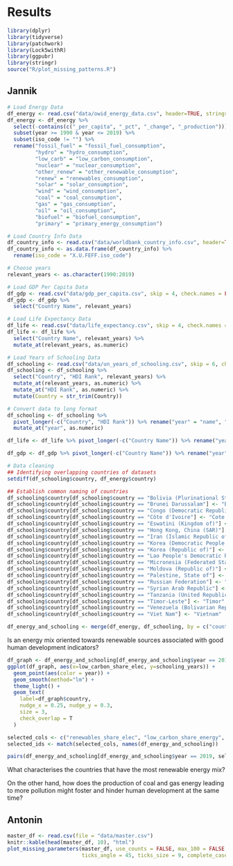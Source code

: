# Results

```r
library(dplyr)
library(tidyverse)
library(patchwork)
library(Lock5withR)
library(ggpubr)
library(stringr)
source("R/plot_missing_patterns.R")
```

## Jannik

```r
# Load Energy Data
df_energy <- read.csv("data/owid_energy_data.csv", header=TRUE, stringsAsFactors=FALSE)
df_energy <- df_energy %>% 
  select(-contains(c("_per_capita", "_pct", "_change", "_production"))) %>%
  subset(year >= 1990 & year <= 2019) %>%
  subset(iso_code != "") %>%
  rename("fossil_fuel" = "fossil_fuel_consumption", 
         "hydro" = "hydro_consumption", 
         "low_carb" = "low_carbon_consumption", 
         "nuclear" = "nuclear_consumption", 
         "other_renew" = "other_renewable_consumption", 
         "renew" = "renewables_consumption", 
         "solar" = "solar_consumption", 
         "wind" = "wind_consumption", 
         "coal" = "coal_consumption", 
         "gas" = "gas_consumption", 
         "oil" = "oil_consumption", 
         "biofuel" = "biofuel_consumption", 
         "primary" = "primary_energy_consumption")

# Load Country Info Data
df_country_info <- read.csv("data/worldbank_country_info.csv", header=TRUE, stringsAsFactors=FALSE, encoding = "UTF-8")
df_country_info <- as.data.frame(df_country_info) %>% 
  rename(iso_code = "X.U.FEFF.iso_code")

# Choose years
relevant_years <- as.character(1990:2019)

# Load GDP Per Capita Data
df_gdp <- read.csv("data/gdp_per_capita.csv", skip = 4, check.names = FALSE)
df_gdp <- df_gdp %>%
  select("Country Name", relevant_years)

# Load Life Expectancy Data
df_life <- read.csv("data/life_expectancy.csv", skip = 4, check.names = FALSE)
df_life <- df_life %>%
  select("Country Name", relevant_years) %>%
  mutate_at(relevant_years, as.numeric)

# Load Years of Schooling Data
df_schooling <- read.csv("data/un_years_of_schooling.csv", skip = 6, check.names = FALSE)
df_schooling <- df_schooling %>%
  select("Country", "HDI Rank", relevant_years) %>%
  mutate_at(relevant_years, as.numeric) %>%
  mutate_at("HDI Rank", as.numeric) %>%
  mutate(Country = str_trim(Country))
```

```r
# Convert data to long format
df_schooling <- df_schooling %>% 
  pivot_longer(-c("Country", "HDI Rank")) %>% rename("year" = "name", "schooling_years" = "value", "hdi_rank" = "HDI Rank", "country"="Country") %>%
  mutate_at("year", as.numeric)

df_life <- df_life %>% pivot_longer(-c("Country Name")) %>% rename("year" = "name", "life_expectancy" = "value", "country" = "Country Name")

df_gdp <- df_gdp %>% pivot_longer(-c("Country Name")) %>% rename("year" = "name", "gdp" = "value", "country" = "Country Name")
```

```r
# Data cleaning
## Identifying overlapping countries of datasets
setdiff(df_schooling$country, df_energy$country)

## Establish common naming of countries
df_schooling$country[df_schooling$country == "Bolivia (Plurinational State of)"] <- "Bolivia"
df_schooling$country[df_schooling$country == "Brunei Darussalam"] <- "Brunei"
df_schooling$country[df_schooling$country == "Congo (Democratic Republic of the)"] <- "Democratic Republic of Congo"
df_schooling$country[df_schooling$country == "Côte d'Ivoire"] <- "Cote d'Ivoire"
df_schooling$country[df_schooling$country == "Eswatini (Kingdom of)"] <- "Eswatini"
df_schooling$country[df_schooling$country == "Hong Kong, China (SAR)"] <- "Hong Kong"
df_schooling$country[df_schooling$country == "Iran (Islamic Republic of)"] <- "Iran"
df_schooling$country[df_schooling$country == "Korea (Democratic People's Rep. of)"] <- "North Korea"
df_schooling$country[df_schooling$country == "Korea (Republic of)"] <- "South Korea"
df_schooling$country[df_schooling$country == "Lao People's Democratic Republic"] <- "Laos"
df_schooling$country[df_schooling$country == "Micronesia (Federated States of)"] <- "Micronesia"
df_schooling$country[df_schooling$country == "Moldova (Republic of)"] <- "Moldova"
df_schooling$country[df_schooling$country == "Palestine, State of"] <- "Palestine"
df_schooling$country[df_schooling$country == "Russian Federation"] <- "Russia"
df_schooling$country[df_schooling$country == "Syrian Arab Republic"] <- "Syria"
df_schooling$country[df_schooling$country == "Tanzania (United Republic of)"] <- "Tanzania"
df_schooling$country[df_schooling$country == "Timor-Leste"] <- "Timor"
df_schooling$country[df_schooling$country == "Venezuela (Bolivarian Republic of)"] <- "Venezuela"
df_schooling$country[df_schooling$country == "Viet Nam"] <- "Vietnam"
```

```r
df_energy_and_schooling <- merge(df_energy, df_schooling, by = c("country", "year"), all.x = TRUE)
```

Is an energy mix oriented towards renewable sources associated with good human development indicators? 

```r
df_graph <- df_energy_and_schooling[df_energy_and_schooling$year == 2019,]
ggplot(df_graph, aes(x=low_carbon_share_elec, y=schooling_years)) +
  geom_point(aes(color = year)) +
  geom_smooth(method="lm") +
  theme_light() + 
  geom_text(
    label=df_graph$country, 
    nudge_x = 0.25, nudge_y = 0.3,
    size = 3,
    check_overlap = T
  )
```
```r
selected_cols <- c("renewables_share_elec", "low_carbon_share_energy", "hdi_rank", "schooling_years")
selected_ids <- match(selected_cols, names(df_energy_and_schooling))

pairs(df_energy_and_schooling[df_energy_and_schooling$year == 2019, selected_ids])
```

What characterises the countries that have the most renewable energy mix? 




On the other hand, how does the production of coal and gas energy leading to more pollution might foster and hinder human development at the same time?

## Antonin

```r
master_df <- read.csv(file = "data/master.csv")
knitr::kable(head(master_df, 10), "html")
plot_missing_parameters(master_df, use_counts = FALSE, max_100 = FALSE, 
                        ticks_angle = 45, ticks_size = 9, complete_cases_size = 3, complete_cases_hjust = 0.3, y_ticks_size = 5)
```



